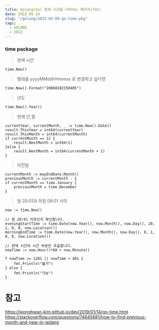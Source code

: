 ```yaml
---
title: Golang(Go) 현재 시간을 나타내는 패키지(fmt)
date: 2022-05-24
slug: "/golang/2022-03-09-go-time-pkg"
tags:
  - GOLANG
  - 2022
---
```



### time package

> 현재 시간
```
time.Now()
```

> 형태를 yyyyMMddHHmmss 로 변경하고 싶다면
```
time.Now().Format("20060102150405")
```
> 년도
```
time.Now().Year()
```

> 현재 년,월
```
currentYear, currentMonth, _ := time.Now().Date()
result.ThisYear = int64(currentYear)
result.ThisMonth = int64(currentMonth)
if currentMonth == 12 {
    result.NextMonth = int64(1)
}else {
    result.NextMonth = int64(currentMonth + 1)
}
```

> 이전달
```
currentMonth := mayEndDate.Month()
previousMonth := currentMonth - 1
if currentMonth == time.January {
    previousMonth = time.December
}

```

> 밤 20:01과 아침 08:01 사이
```
now := time.Now()

// 밤 20:01 이후인지 확인합니다.
eveningStartTime := time.Date(now.Year(), now.Month(), now.Day(), 20, 1, 0, 0, now.Location())
morningEndTime := time.Date(now.Year(), now.Month(), now.Day(), 8, 1, 0, 0, now.Location())

// 현재 시간의 시간 부분만 추출합니다.
nowTime := now.Hour()*60 + now.Minute()

f nowTime >= 1201 || nowTime < 481 {
	fmt.Println("불가")
} else {
	fmt.Println("가능")
}
```

# 참고
https://jeonghwan-kim.github.io/dev/2019/01/14/go-time.html
https://stackoverflow.com/questions/74645681/how-to-find-previous-month-and-year-in-golang